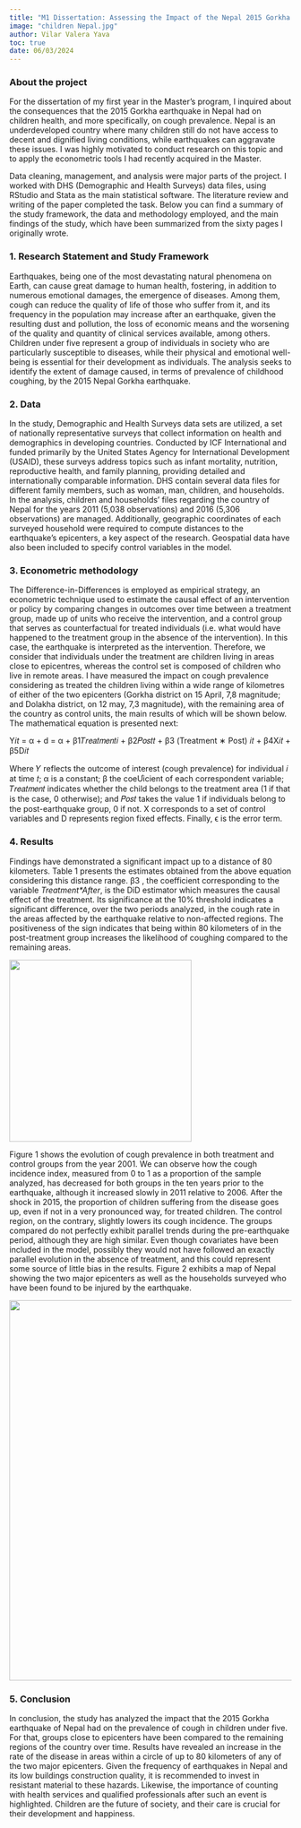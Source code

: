 ```yaml
---
title: "M1 Dissertation: Assessing the Impact of the Nepal 2015 Gorkha Earthquake on Children Health"
image: "children Nepal.jpg"
author: Vilar Valera Yava
toc: true
date: 06/03/2024
---
```


### About the project

For the dissertation of my first year in the Master's program, I inquired about the consequences that the 2015 Gorkha earthquake in Nepal had on children health, and more specifically, on cough prevalence. Nepal is an underdeveloped country where many children still do not have access to decent and dignified living conditions, while earthquakes can aggravate these issues. I was highly motivated to conduct research on this topic and to apply the econometric tools I had recently acquired in the Master.

Data cleaning, management, and analysis were major parts of the project. I worked with DHS (Demographic and Health Surveys) data files, using RStudio and Stata as the main statistical software. The literature review and writing of the paper completed the task. Below you can find a summary of the study framework, the data and methodology employed, and the main findings of the study, which have been summarized from the sixty pages I originally wrote.

### 1. Research Statement and Study Framework

Earthquakes, being one of the most devastating natural phenomena on Earth, can cause great damage to human health, fostering, in addition to numerous emotional damages, the emergence of diseases. Among them, cough can reduce the quality of life of those who suffer from it, and its frequency in the population may increase after an earthquake, given the resulting dust and pollution, the loss of economic means and the worsening of the quality and quantity of clinical services available, among others. Children under five represent a group of individuals in society who are particularly susceptible to diseases, while their physical and emotional well-being is essential for their development as individuals. The analysis seeks to identify the extent of damage caused, in terms of prevalence of childhood coughing, by the 2015 Nepal Gorkha earthquake.

### 2. Data

In the study, Demographic and Health Surveys data sets are utilized, a set of nationally representative surveys that collect information on health and demographics in developing countries. Conducted by ICF International and funded primarily by the United States Agency for International Development (USAID), these surveys address topics such as infant mortality, nutrition, reproductive health, and family planning, providing detailed and internationally comparable information. DHS contain several data files for different family members, such as woman, man, children, and households. In the analysis, children and households’ files regarding the country of Nepal for the years 2011 (5,038 observations) and 2016 (5,306 observations) are managed. Additionally, geographic coordinates of each surveyed household were required to compute distances to the earthquake’s epicenters, a key aspect of the research. Geospatial data have also been included to specify control variables in the model.

### 3. Econometric methodology

The Difference-in-Differences is employed as empirical strategy, an econometric technique used to estimate the causal effect of an intervention or policy by comparing changes in outcomes over time between a treatment group, made up of units who receive the intervention, and a control group that serves as counterfactual for treated individuals (i.e. what would have happened to the treatment group in the absence of the intervention). In this case, the earthquake is interpreted as the intervention. Therefore, we consider that individuals under the treatment are children living in areas close to epicentres, whereas the control set is composed of children who live in remote areas. I have measured the impact on cough prevalence considering as treated the children living within a wide range of kilometres of either of the two epicenters (Gorkha district on 15 April, 7,8 magnitude; and Dolakha district, on 12 may, 7,3 magnitude), with the remaining area of the country as control units, the main results of which will be shown below. The mathematical equation is presented next:

Y*it* = α + d = α + β1𝑇𝑟𝑒𝑎𝑡𝑚𝑒𝑛𝑡𝑖 + β2𝑃𝑜𝑠𝑡𝑡 + β3 (Treatment ∗ Post) 𝑖𝑡 + β4X𝑖𝑡 + β5D𝑖𝑡

Where 𝑌 reflects the outcome of interest (cough prevalence) for individual 𝑖 at time 𝑡; α is a constant; β the coeƯicient of each correspondent variable; 𝑇𝑟𝑒𝑎𝑡𝑚𝑒𝑛𝑡 indicates whether the child belongs to the treatment area (1 if that is the case, 0 otherwise); and 𝑃𝑜𝑠𝑡 takes the value 1 if individuals belong to the post-earthquake group, 0 if not. X corresponds to a set of control variables and D represents region fixed effects. Finally, ϵ is the error term.

### 4. Results

Findings have demonstrated a significant impact up to a distance of 80 kilometers. Table 1 presents the estimates obtained from the above equation considering this distance range. β3 , the coefficient corresponding to the variable *Treatment\*After*, is the DiD estimator which measures the causal effect of the treatment. Its significance at the 10% threshold indicates a significant difference, over the two periods analyzed, in the cough rate in the areas affected by the earthquake relative to non-affected regions. The positiveness of the sign indicates that being within 80 kilometers of in the post-treatment group increases the likelihood of coughing compared to the remaining areas.

![](images/clipboard-374487154.png){fig-align="center" width="325"}

Figure 1 shows the evolution of cough prevalence in both treatment and control groups from the year 2001. We can observe how the cough incidence index, measured from 0 to 1 as a proportion of the sample analyzed, has decreased for both groups in the ten years prior to the earthquake, although it increased slowly in 2011 relative to 2006. After the shock in 2015, the proportion of children suffering from the disease goes up, even if not in a very pronounced way, for treated children. The control region, on the contrary, slightly lowers its cough incidence. The groups compared do not perfectly exhibit parallel trends during the pre-earthquake period, although they are high similar. Even though covariates have been included in the model, possibly they would not have followed an exactly parallel evolution in the absence of treatment, and this could represent some source of little bias in the results. Figure 2 exhibits a map of Nepal showing the two major epicenters as well as the households surveyed who have been found to be injured by the earthquake.

![](images/clipboard-2667512190.png){width="679"}

### 5. Conclusion

In conclusion, the study has analyzed the impact that the 2015 Gorkha earthquake of Nepal had on the prevalence of cough in children under five. For that, groups close to epicenters have been compared to the remaining regions of the country over time. Results have revealed an increase in the rate of the disease in areas within a circle of up to 80 kilometers of any of the two major epicenters. Given the frequency of earthquakes in Nepal and its low buildings construction quality, it is recommended to invest in resistant material to these hazards. Likewise, the importance of counting with health services and qualified professionals after such an event is highlighted. Children are the future of society, and their care is crucial for their development and happiness.
